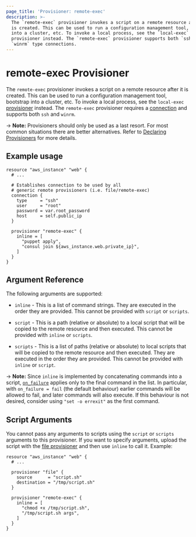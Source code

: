 ```yaml
---
page_title: 'Provisioner: remote-exec'
description: >-
  The `remote-exec` provisioner invokes a script on a remote resource after it
  is created. This can be used to run a configuration management tool, bootstrap
  into a cluster, etc. To invoke a local process, see the `local-exec`
  provisioner instead. The `remote-exec` provisioner supports both `ssh` and
  `winrm` type connections.
---
```


# remote-exec Provisioner

The `remote-exec` provisioner invokes a script on a remote resource after it
is created. This can be used to run a configuration management tool, bootstrap
into a cluster, etc. To invoke a local process, see the `local-exec`
[provisioner](/language/resources/provisioners/local-exec) instead. The `remote-exec`
provisioner requires a [connection](/language/resources/provisioners/connection)
and supports both `ssh` and `winrm`.

-> **Note:** Provisioners should only be used as a last resort. For most
common situations there are better alternatives. Refer to
[Declaring Provisioners](/language/resources/provisioners/syntax) for more details.

## Example usage

```hcl
resource "aws_instance" "web" {
  # ...

  # Establishes connection to be used by all
  # generic remote provisioners (i.e. file/remote-exec)
  connection {
    type     = "ssh"
    user     = "root"
    password = var.root_password
    host     = self.public_ip
  }

  provisioner "remote-exec" {
    inline = [
      "puppet apply",
      "consul join ${aws_instance.web.private_ip}",
    ]
  }
}
```

## Argument Reference

The following arguments are supported:

* `inline` - This is a list of command strings. They are executed in the order
  they are provided. This cannot be provided with `script` or `scripts`.

* `script` - This is a path (relative or absolute) to a local script that will
  be copied to the remote resource and then executed. This cannot be provided
  with `inline` or `scripts`.

* `scripts` - This is a list of paths (relative or absolute) to local scripts
  that will be copied to the remote resource and then executed. They are executed
  in the order they are provided. This cannot be provided with `inline` or `script`.

-> **Note:** Since `inline` is implemented by concatenating commands into a script, [`on_failure`](/language/resources/provisioners/syntax#failure-behavior) applies only to the final command in the list. In particular, with `on_failure = fail` (the default behaviour) earlier commands will be allowed to fail, and later commands will also execute. If this behaviour is not desired, consider using `"set -o errexit"` as the first command.

## Script Arguments

You cannot pass any arguments to scripts using the `script` or
`scripts` arguments to this provisioner. If you want to specify arguments,
upload the script with the
[file provisioner](/language/resources/provisioners/file)
and then use `inline` to call it. Example:

```hcl
resource "aws_instance" "web" {
  # ...

  provisioner "file" {
    source      = "script.sh"
    destination = "/tmp/script.sh"
  }

  provisioner "remote-exec" {
    inline = [
      "chmod +x /tmp/script.sh",
      "/tmp/script.sh args",
    ]
  }
}
```
